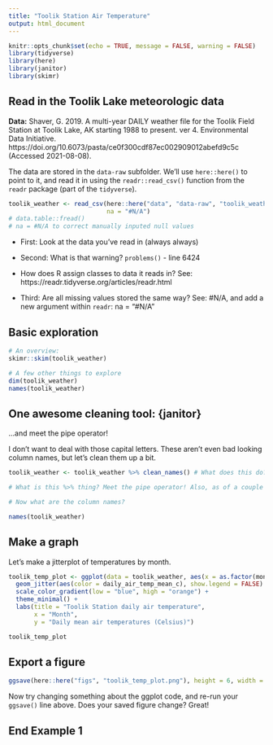 ```yaml
---
title: "Toolik Station Air Temperature"
output: html_document
---
```


```r
knitr::opts_chunk$set(echo = TRUE, message = FALSE, warning = FALSE)
library(tidyverse)
library(here)
library(janitor)
library(skimr)
```

## Read in the Toolik Lake meteorologic data

**Data:** Shaver, G. 2019. A multi-year DAILY weather file for the Toolik Field Station at Toolik Lake, AK starting 1988 to present. ver 4. Environmental Data Initiative. https://doi.org/10.6073/pasta/ce0f300cdf87ec002909012abefd9c5c (Accessed 2021-08-08).

The data are stored in the `data-raw` subfolder. We'll use `here::here()` to point to it, and read it in using the `readr::read_csv()` function from the `readr` package (part of the `tidyverse`). 

```r
toolik_weather <- read_csv(here::here("data", "data-raw", "toolik_weather.csv"),
                           na = "#N/A")
# data.table::fread()
# na = #N/A to correct manually inputed null values
```


- First: Look at the data you've read in (always always)

- Second: What is that warning? `problems()` - line 6424

- How does R assign classes to data it reads in? See: https://readr.tidyverse.org/articles/readr.html

- Third: Are all missing values stored the same way? See: #N/A, and add a new argument within `readr`: na = "#N/A"


## Basic exploration

```r
# An overview:
skimr::skim(toolik_weather)

# A few other things to explore
dim(toolik_weather)
names(toolik_weather)
```

## One awesome cleaning tool: {janitor}

...and meet the pipe operator!

I don't want to deal with those capital letters. These aren't even bad looking column names, but let's clean them up a bit. 

```r
toolik_weather <- toolik_weather %>% clean_names() # What does this do? Say it in words.

# What is this %>% thing? Meet the pipe operator! Also, as of a couple months ago, |> is a native pipe operator (versus %>%, which comes along with the tidyverse) use -> ctrl + shift + m         %>% 

# Now what are the column names?


```

```r
names(toolik_weather)
```

## Make a graph

Let's make a jitterplot of temperatures by month. 


```r
toolik_temp_plot <- ggplot(data = toolik_weather, aes(x = as.factor(month), y = daily_air_temp_mean_c)) +
  geom_jitter(aes(color = daily_air_temp_mean_c), show.legend = FALSE) +
  scale_color_gradient(low = "blue", high = "orange") +
  theme_minimal() +
  labs(title = "Toolik Station daily air temperature",
       x = "Month",
       y = "Daily mean air temperatures (Celsius)")

toolik_temp_plot
```

## Export a figure

```r
ggsave(here::here("figs", "toolik_temp_plot.png"), height = 6, width = 7)
```

Now try changing something about the ggplot code, and re-run your `ggsave()` line above. Does your saved figure change? Great! 

## End Example 1
